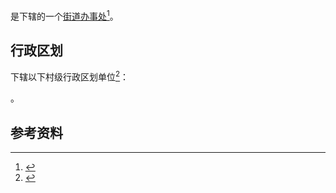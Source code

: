 {{中国乡级行政区|36/08/30/001/000}}

'''{{PAGENAMEBASE}}'''是{{PRC admin/fullname|36/08/30/001/000|3}}下辖的一个[[街道办事处|街道办事处]]<ref>{{PRC admin/ref sgc|{{PRC admin/parent|36/08/30/001/000}}}}</ref>。

== 行政区划 ==
{{PAGENAMEBASE}}下辖以下村级行政区划单位<ref>{{PRC admin/ref sgc|36/08/30/001/000}}</ref>：

{{PRC admin/children|36/08/30/001/000}}。

== 参考资料 ==
{{reflist}}

{{江西行政区划小作品}}
{{PRC admin/navcat|36/08/30/001/000}}